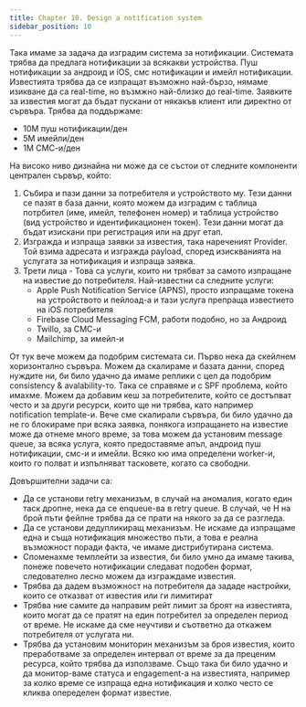 ```yaml
---
title: Chapter 10. Design a notification system
sidebar_position: 10
---
```


Така имаме за задача да изградим система за нотификации. Системата трябва да предлага нотификации за всякакви устройства. Пуш нотификации за андроид и iOS, смс нотификации и имейл нотификации. Известията трябва да се изпращат възможно най-бързо, нямаме изикване да са real-time, но възмжно най-близко до real-time. Заявките за известия могат да бъдат пускани от някакъв клиент или директно от сървъра. Трябва да поддържаме:

- 10М пуш нотификации/ден
- 5М имейли/ден
- 1М СМС-и/ден

На високо ниво дизнайна ни може да се състои от следните компоненти централен сървър, който:

1. Събира и пази данни за потребителя и устройството му. Тези данни се пазят в база данни, която можем да изградим с таблица потрбител (име, имейл, телефонен номер) и таблица устройство (вид устройство и идентификационен токен). Тези данни могат да бъдат изискани при регистрация или на друг етап.
2. Изгражда и изпраща заявки за известия, така нареченият Provider. Той взима адресата и изгражда payload, според изискванията на услугата за нотификация и изпраща заявка.
3. Трети лица - Това са услуги, които ни трябват за самото изпращане на известие до потребителя. Най-известни са следните услуги:
   - Apple Push Notification Service (APNS), просто изпращаме токена на устройството и пейлоад-а и тази услуга препраща известието на iOS потребителя
   - Firebase Cloud Messaging FCM, работи подобно, но за Андроид
   - Twillo, за СМС-и
   - Mailchimp, за имейл-и

От тук вече можем да подобрим системата си. Първо нека да скейлнем хоризонтално сървъра. Можем да скалираме и базата данни, според нуждите ни, би било удачно да имаме реплики с цел да подобрим consistency & avalability-то. Така се справяме и с SPF проблема, който имахме. Можем да добавим кеш за потребителите, който се достъпват често и за други ресурси, които ще ни трябва, като например notification template-и.
Вече сме скалирали сървъра, би било удачно да не го блокираме при всяка заявка, понякога изпращането на известие може да отнеме много време, за това можем да установим message queue, за всяка услуга, която предоставяме апъл, андроид пуш нотификации, смс-и и имейли. Всяко кю има определени worker-и, които го полват и изпълняват тасковете, когато са свободни.

Довършителни задачи са:

- Да се установи retry механизъм, в случай на аномалия, когато един таск дропне, нека да се enqueue-ва в retry queue. В случай, че Н на брой пъти фейлне трябва да се прати на някого за да се разгледа.
- Да се установи дедупликиращ механизъм. Не искаме да изпращаме една и съща нотификация множество пъти, а това е реална възможност поради факта, че имаме дистрибутирана система.
- Споменахме темплейти за известия, би било умно да имаме такива, понеже повечето нотификации следават подобен формат, следователно лесно можем да изграждаме известия.
- Трябва да дадем възможност на потребителя да зададе настройки, които се отказват от известия или ги лимитират
- Трябва ние самите да направим рейт лимит за броят на известията, които могат да се пратят на един потребител за определен период от време. Не искаме да сме неучтиви и съответно да откажем потребителя от услугата ни.
- Трябва да установим мониторин механизъм за броя известия, които преработваме за определен интервал от време за да преценим ресурса, който трябва да използваме. Също така би било удачно и да монитор-ваме статуса и engagement-а на известията, например за колко време се изпраща една нотификация и колко често се кликва опеределен формат известие.
